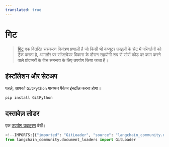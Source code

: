 ```yaml
---
translated: true
---
```


# गिट

>[गिट](https://en.wikipedia.org/wiki/Git) एक वितरित संस्करण नियंत्रण प्रणाली है जो किसी भी कंप्यूटर फ़ाइलों के सेट में परिवर्तनों को ट्रैक करता है, आमतौर पर सॉफ्टवेयर विकास के दौरान सहयोगी रूप से सोर्स कोड पर काम करने वाले प्रोग्रामरों के बीच समन्वय के लिए उपयोग किया जाता है।

## इंस्टॉलेशन और सेटअप

पहले, आपको `GitPython` पायथन पैकेज इंस्टॉल करना होगा।

```bash
pip install GitPython
```

## दस्तावेज़ लोडर

एक [उपयोग उदाहरण](/docs/integrations/document_loaders/git) देखें।

```python
<!--IMPORTS:[{"imported": "GitLoader", "source": "langchain_community.document_loaders", "docs": "https://api.python.langchain.com/en/latest/document_loaders/langchain_community.document_loaders.git.GitLoader.html", "title": "Git"}]-->
from langchain_community.document_loaders import GitLoader
```
